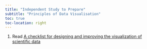 ```yaml
---
title: "Independent Study to Prepare"
subtitle: "Principles of Data Visualisation"
toc: true
toc-location: right
---
```


1.  Read [A checklist for designing and improving the visualization of scientific data](../reading/nature_checklist.pdf){target="_blank"}
